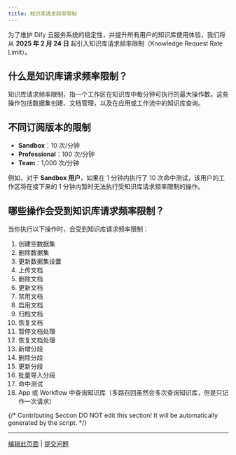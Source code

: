 ```yaml
---
title: 知识库请求频率限制
---
```


为了维护 Dify 云服务系统的稳定性，并提升所有用户的知识库使用体验，我们将从 **2025 年 2 月 24 日** 起引入知识库请求频率限制（Knowledge Request Rate Limit）。

## 什么是知识库请求频率限制？

知识库请求频率限制，指一个工作区在知识库中每分钟可执行的最大操作数。这些操作包括数据集创建、文档管理，以及在应用或工作流中的知识库查询。

## 不同订阅版本的限制

-   **Sandbox**：10 次/分钟
-   **Professional**：100 次/分钟
-   **Team**：1,000 次/分钟

例如，对于 **Sandbox 用户**，如果在 1 分钟内执行了 10 次命中测试，该用户的工作区将在接下来的 1 分钟内暂时无法执行受知识库请求频率限制的操作。

## 哪些操作会受到知识库请求频率限制？

当你执行以下操作时，会受到知识库请求频率限制：

1.  创建空数据集
2.  删除数据集
3.  更新数据集设置
4.  上传文档
5.  删除文档
6.  更新文档
7.  禁用文档
8.  启用文档
9.  归档文档
10. 恢复文档
11. 暂停文档处理
12. 恢复文档处理
13. 新增分段
14. 删除分段
15. 更新分段
16. 批量导入分段
17. 命中测试
18. App 或 Workflow 中查询知识库（多路召回虽然会多次查询知识库，但是只记作一次请求）

{/*
Contributing Section
DO NOT edit this section!
It will be automatically generated by the script.
*/}

---

[编辑此页面](https://github.com/langgenius/dify-docs/edit/main/zh-hans/documentation/pages/knowledge/knowledge-request-rate-limit.mdx) | [提交问题](https://github.com/langgenius/dify-docs/issues/new?template=docs.yml)

